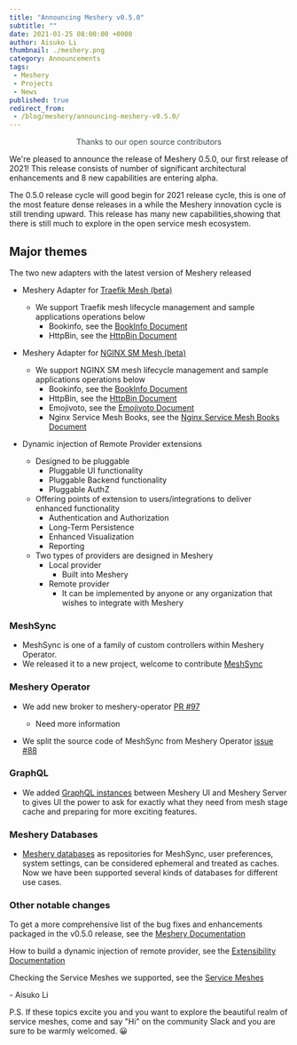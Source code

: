 ```yaml
---
title: "Announcing Meshery v0.5.0"
subtitle: ""
date: 2021-01-25 08:00:00 +0000
author: Aisuko Li
thumbnail: ./meshery.png
category: Announcements
tags:
 - Meshery
 - Projects
 - News
published: true
redirect_from:
 - /blog/meshery/announcing-meshery-v0.5.0/
---
```



<BlogWrapper>

<p style="color:#3c494f;text-align:center;">Thanks to our open source contributors</p>

We're pleased to announce the release of Meshery 0.5.0, our first release of 2021! This release consists of number of significant architectural enhancements and 8 new capabilities are entering alpha.

The 0.5.0 release cycle will good begin for 2021 release cycle, this is one of the most feature dense releases in a while the Meshery innovation
cycle is still trending upward. This release has many new capabilities,showing that there is still much to explore in the open service mesh ecosystem.


## Major themes

The two new adapters with the latest version of Meshery released

* Meshery Adapter for <a href="https://github.com/layer5io/meshery-traefik-mesh">Traefik Mesh (beta)</a>
  * We support Traefik mesh lifecycle management and sample applications operations below
    * Bookinfo, see the <a href="https://docs.meshery.io/guides/sample-apps#bookinfo">BookInfo Document</a>
    * HttpBin, see the <a href="https://docs.meshery.io/guides/sample-apps#httpbin">HttpBin Document</a>

* Meshery Adapter for <a href="https://github.com/layer5io/meshery-nginx-sm">NGINX SM Mesh (beta)</a>
  * We support NGINX SM mesh lifecycle management and sample applications operations below
    * Bookinfo, see the <a href="https://docs.meshery.io/guides/sample-apps#bookinfo">BookInfo Document</a>
    * HttpBin, see the <a href="https://docs.meshery.io/guides/sample-apps#httpbin">HttpBin Document</a>
    * Emojivoto, see the <a href="https://docs.meshery.io/guides/sample-apps#emoji.voto">Emojivoto Document</a>
    * Nginx Service Mesh Books, see the <a href="https://github.com/BuoyantIO/booksapp">Nginx Service Mesh Books Document</a>

* Dynamic injection of Remote Provider extensions
  * Designed to be pluggable
    * Pluggable UI functionality
    * Pluggable Backend functionality
    * Pluggable AuthZ
  * Offering points of extension to users/integrations to deliver enhanced functionality
    * Authentication and Authorization
    * Long-Term Persistence
    * Enhanced Visualization
    * Reporting
  * Two types of providers are designed in Meshery
    * Local provider
      * Built into Meshery
    * Remote provider
      * It can be implemented by anyone or any organization that wishes to integrate with Meshery


### MeshSync

* MeshSync is one of a family of custom controllers within Meshery Operator.
* We released it to a new project, welcome to contribute <a href="https://github.com/layer5io/meshsync">MeshSync</a>


### Meshery Operator

 * We add new broker to meshery-operator <a href="https://github.com/layer5io/meshery-operator/pull/97">PR #97</a>
   * Need more information

 * We split the source code of MeshSync from Meshery Operator  <a href="https://github.com/layer5io/meshery-operator/issues/88"> issue #88</a>


### GraphQL

  * We added <a href="https://docs.meshery.io/concepts/architecture#meshery-operator-and-meshsync">GraphQL instances</a> between Meshery UI and Meshery Server 
  to gives UI the power to ask for exactly what they need from mesh stage cache and preparing for more exciting features.


### Meshery Databases

  * <a href="https://docs.meshery.io/concepts/architecture/database">Meshery databases</a> as repositories for MeshSync, user preferences, system settings, 
  can be considered ephemeral and treated as caches. Now we have been supported several kinds of databases for different use cases.


### Other notable changes

To get a more comprehensive list of the bug fixes and enhancements packaged in the v0.5.0 release, see the [Meshery Documentation](https://meshery.layer5.io/docs/project/releases)

How to build a dynamic injection of remote provider, see the [Extensibility Documentation](https://docs.meshery.io/extensibility/providers)

Checking the Service Meshes we supported, see the [Service Meshes](https://docs.meshery.io/service-meshes)

\- <Link to="/community/member/aisuko-li">Aisuko Li</Link>

<div class="intro"><p>P.S. If these topics excite you and you want to explore the beautiful realm of service meshes, come and say "Hi" on the community <Link to="http://slack.layer5.io">Slack</Link> and you are sure to be warmly welcomed. <span>😀</span></p></div>

</BlogWrapper>
